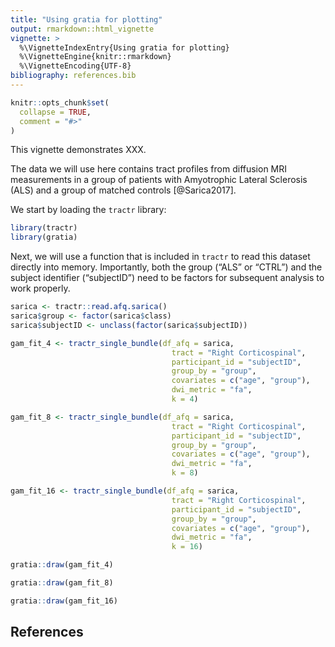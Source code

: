 ```yaml
---
title: "Using gratia for plotting"
output: rmarkdown::html_vignette
vignette: >
  %\VignetteIndexEntry{Using gratia for plotting}
  %\VignetteEngine{knitr::rmarkdown}
  %\VignetteEncoding{UTF-8}
bibliography: references.bib
---
```


```r
knitr::opts_chunk$set(
  collapse = TRUE,
  comment = "#>"
)
```

This vignette demonstrates XXX.

The data we will use here contains tract profiles from diffusion MRI
measurements in a group of patients with Amyotrophic Lateral Sclerosis (ALS)
and a group of matched controls [@Sarica2017].

We start by loading the `tractr` library:

```r
library(tractr)
library(gratia)
```

Next, we will use a function that is included in `tractr` to read this dataset
directly into memory. Importantly, both the group ("ALS" or "CTRL") and the
subject identifier ("subjectID") need to be factors for subsequent analysis
to work properly.

```r
sarica <- tractr::read.afq.sarica()
sarica$group <- factor(sarica$class)
sarica$subjectID <- unclass(factor(sarica$subjectID))
```


```r
gam_fit_4 <- tractr_single_bundle(df_afq = sarica,
                                    tract = "Right Corticospinal",
                                    participant_id = "subjectID",
                                    group_by = "group",
                                    covariates = c("age", "group"),
                                    dwi_metric = "fa",
                                    k = 4)
```

```r
gam_fit_8 <- tractr_single_bundle(df_afq = sarica,
                                    tract = "Right Corticospinal",
                                    participant_id = "subjectID",
                                    group_by = "group",
                                    covariates = c("age", "group"),
                                    dwi_metric = "fa",
                                    k = 8)
```


```r
gam_fit_16 <- tractr_single_bundle(df_afq = sarica,
                                    tract = "Right Corticospinal",
                                    participant_id = "subjectID",
                                    group_by = "group",
                                    covariates = c("age", "group"),
                                    dwi_metric = "fa",
                                    k = 16)
```


```r
gratia::draw(gam_fit_4)
```


```r
gratia::draw(gam_fit_8)
```

```r
gratia::draw(gam_fit_16)
```


## References
